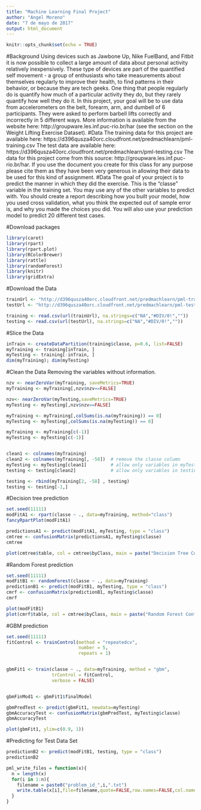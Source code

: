 ---
title: "Machine Learning Final Project"
author: "Angel Moreno"
date: "7 de mayo de 2017"
output: html_document
---

```{r setup, include=FALSE}
knitr::opts_chunk$set(echo = TRUE)
```
#Background
Using devices such as Jawbone Up, Nike FuelBand, and Fitbit it is now possible to collect a large amount of data about personal activity relatively inexpensively. These type of devices are part of the quantified self movement - a group of enthusiasts who take measurements about themselves regularly to improve their health, to find patterns in their behavior, or because they are tech geeks. One thing that people regularly do is quantify how much of a particular activity they do, but they rarely quantify how well they do it. In this project, your goal will be to use data from accelerometers on the belt, forearm, arm, and dumbell of 6 participants. They were asked to perform barbell lifts correctly and incorrectly in 5 different ways. More information is available from the website here: http://groupware.les.inf.puc-rio.br/har (see the section on the Weight Lifting Exercise Dataset).
#Data
The training data for this project are available here:
https://d396qusza40orc.cloudfront.net/predmachlearn/pml-training.csv
The test data are available here:
https://d396qusza40orc.cloudfront.net/predmachlearn/pml-testing.csv
The data for this project come from this source: http://groupware.les.inf.puc-rio.br/har. If you use the document you create for this class for any purpose please cite them as they have been very generous in allowing their data to be used for this kind of assignment.
#Data
The goal of your project is to predict the manner in which they did the exercise. This is the "classe" variable in the training set. You may use any of the other variables to predict with. You should create a report describing how you built your model, how you used cross validation, what you think the expected out of sample error is, and why you made the choices you did. You will also use your prediction model to predict 20 different test cases.

#Download packages
```{r libraries, echo=TRUE,message=FALSE,warning=FALSE}
library(caret)
library(rpart)
library(rpart.plot)
library(RColorBrewer)
library(rattle)
library(randomForest)
library(knitr)
library(gridExtra)
```
#Download the Data
```{r download,echo=TRUE,message=FALSE, warning=FALSE, results='hide'}
trainUrl <- "http://d396qusza40orc.cloudfront.net/predmachlearn/pml-training.csv"
testUrl <- "http://d396qusza40orc.cloudfront.net/predmachlearn/pml-testing.csv"

training <- read.csv(url(trainUrl), na.strings=c("NA","#DIV/0!",""))
testing <- read.csv(url(testUrl), na.strings=c("NA","#DIV/0!",""))

```
#Slice the Data
```{r data,echo=TRUE, message=FALSE, warning=FALSE, results='hide'}
inTrain <- createDataPartition(training$classe, p=0.6, list=FALSE)
myTraining <- training[inTrain, ]
myTesting <- training[-inTrain, ]
dim(myTraining); dim(myTesting)
```

#Clean the Data
Removing the variables without information.
```{r clean,echo=TRUE, results='hide'}
nzv <- nearZeroVar(myTraining, saveMetrics=TRUE)
myTraining <- myTraining[,nzv$nzv==FALSE]

nzv<- nearZeroVar(myTesting,saveMetrics=TRUE)
myTesting <- myTesting[,nzv$nzv==FALSE]

myTraining <- myTraining[,colSums(is.na(myTraining)) == 0]
myTesting <- myTesting[,colSums(is.na(myTesting)) == 0]

myTraining <- myTraining[c(-1)]
myTesting <- myTesting[c(-1)]


clean1 <- colnames(myTraining)
clean2 <- colnames(myTraining[, -58])  # remove the classe column
myTesting <- myTesting[clean1]         # allow only variables in myTesting that are also in myTraining
testing <- testing[clean2]             # allow only variables in testing that are also in myTraining

testing <- rbind(myTraining[2, -58] , testing)
testing <- testing[-1,]

```

#Decision tree prediction
```{r modelling dt, echo=TRUE,message=FALSE, warning=FALSE}
set.seed(11111)
modFitA1 <- rpart(classe ~ ., data=myTraining, method="class")
fancyRpartPlot(modFitA1)

predictionsA1 <- predict(modFitA1, myTesting, type = "class")
cmtree <- confusionMatrix(predictionsA1, myTesting$classe)
cmtree

plot(cmtree$table, col = cmtree$byClass, main = paste("Decision Tree Confusion Matrix: Accuracy =", round(cmtree$overall['Accuracy'], 4)))
```

#Random Forest prediction

```{r modelling rf, echo=TRUE}
set.seed(11111)
modFitB1 <- randomForest(classe ~ ., data=myTraining)
predictionB1 <- predict(modFitB1, myTesting, type = "class")
cmrf <- confusionMatrix(predictionB1, myTesting$classe)
cmrf

plot(modFitB1)
plot(cmrf$table, col = cmtree$byClass, main = paste("Random Forest Confusion Matrix: Accuracy =", round(cmrf$overall['Accuracy'], 4)))
```


#GBM prediction
```{r modelling gbm, echo=TRUE,message=FALSE, warning=FALSE,}
set.seed(11111)
fitControl <- trainControl(method = "repeatedcv",
                           number = 5,
                           repeats = 1)


gbmFit1 <- train(classe ~ ., data=myTraining, method = "gbm",
                 trControl = fitControl,
                 verbose = FALSE)


gbmFinMod1 <- gbmFit1$finalModel

gbmPredTest <- predict(gbmFit1, newdata=myTesting)
gbmAccuracyTest <- confusionMatrix(gbmPredTest, myTesting$classe)
gbmAccuracyTest

plot(gbmFit1, ylim=c(0.9, 1))
```

#Predicting for Test Data Set
```{r test,echo=TRUE}
predictionB2 <- predict(modFitB1, testing, type = "class")
predictionB2
```
```{r testII,results='hide'}
pml_write_files = function(x){
  n = length(x)
  for(i in 1:n){
    filename = paste0("problem_id_",i,".txt")
    write.table(x[i],file=filename,quote=FALSE,row.names=FALSE,col.names=FALSE)
  }
}
```




